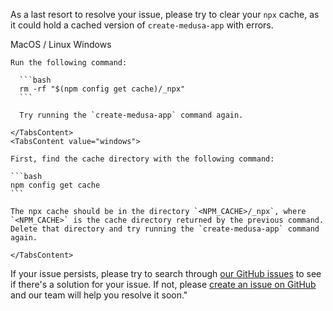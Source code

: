 
As a last resort to resolve your issue, please try to clear your `npx` cache, as it could hold a cached version of `create-medusa-app` with errors.

<Tabs defaultValue="unix">
  <TabsList>
    <TabsTrigger value="unix">MacOS / Linux</TabsTrigger>
    <TabsTrigger value="windows">Windows</TabsTrigger>
  </TabsList>
  <TabsContentWrapper>
    <TabsContent value="unix">
    
    Run the following command:

      ```bash
      rm -rf "$(npm config get cache)/_npx"
      ```

      Try running the `create-medusa-app` command again.
    
    </TabsContent>
    <TabsContent value="windows">
    
    First, find the cache directory with the following command:

    ```bash
    npm config get cache
    ```

    The npx cache should be in the directory `<NPM_CACHE>/_npx`, where `<NPM_CACHE>` is the cache directory returned by the previous command. Delete that directory and try running the `create-medusa-app` command again.
    
    </TabsContent>
  </TabsContentWrapper>
</Tabs>

If your issue persists, please try to search through [our GitHub issues](https://github.com/medusajs/medusa/issues) to see if there's a solution for your issue. If not, please [create an issue on GitHub](https://github.com/medusajs/medusa/issues/new?assignees=olivermrbl&labels=status:+needs+triaging,+type:+bug&template=bug_report.md&title=") and our team will help you resolve it soon."
